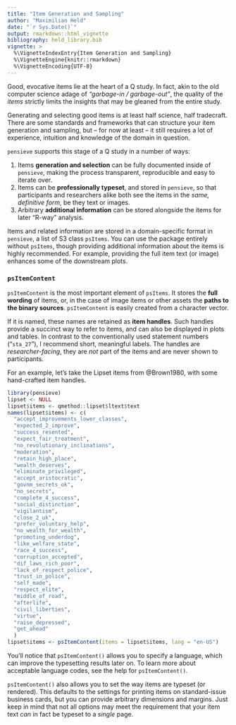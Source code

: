 ```yaml
---
title: "Item Generation and Sampling"
author: "Maximilian Held"
date: "`r Sys.Date()`"
output: rmarkdown::html_vignette
bibliography: held_library.bib
vignette: >
  %\VignetteIndexEntry{Item Generation and Sampling}
  %\VignetteEngine{knitr::rmarkdown}
  %\VignetteEncoding{UTF-8}
---
```


Good, evocative items lie at the heart of a Q study.
In fact, akin to the old computer science adage of  *"garbage-in / garbage-out"*, the quality of the *items* strictly limits the insights that may be gleaned from the entire study.

Generating and selecting good items is at least half science, half tradecraft.
There are some standards and frameworks that can structure your item generation and sampling, but -- for now at least -- it still requires a lot of experience, intuition and knowledge of the domain in question.

`pensieve` supports this stage of a Q study in a number of ways:

1. Items **generation and selection** can be fully documented inside of `pensieve`, making the process transparent, reproducible and easy to iterate over.
2. Items can be **professionally typeset**, and stored in `pensieve`, so that participants and researchers alike both see the items in the *same, definitive form*, be they text or images.
3. Arbitrary **additional information** can be stored alongside the items for later "R-way" analysis.

Items and related information are stored in a domain-specific format in `pensieve`, a list of S3 class `psItems`.
You can use the package entirely without `psItems`, though providing additional information about the items is highly recommended.
For example, providing the full item text (or image) enhances some of the downstream plots.


### `psItemContent`

`psItemContent` is the most important element of `psItems`.
It stores the **full wording** of items, or, in the case of image items or other assets the **paths to the binary sources**.
`psItemContent` is easily created from a character vector.

If it is named, these names are retained as **item handles**.
Such handles provide a succinct way to refer to items, and can also be displayed in plots and tables.
In contrast to the conventionally used statement numbers ("`sta_27`"), I recommend short, meaningful labels.
The handles are *researcher-facing*, they are *not* part of the items and are never shown to participants.

For an example, let's take the Lipset items from @Brown1980, with some hand-crafted item handles.


<!-- TODO read in lipset items here -->

```r
library(pensieve)
lipset <- NULL
lipset$items <- qmethod::lipset$ltext$text
names(lipset$items) <- c(
  "accept_improvements_lower_classes",
  "expected_2_improve",
  "success_resented",
  "expect_fair_treatment",
  "no_revolutionary_inclinations",
  "moderation",
  "retain_high_place",
  "wealth_deserves",
  "eliminate_privileged",
  "accept_aristocratic",
  "govnm_secrets_ok",
  "no_secrets",
  "complete_4_success",
  "social_distinction",
  "vigilantism",
  "close_2_uk",
  "prefer_voluntary_help",
  "no_wealth_for_wealth",
  "promoting_underdog",
  "like_welfare_state",
  "race_4_success",
  "corruption_accepted",
  "dif_laws_rich_poor",
  "lack_of_respect_police",
  "trust_in_police",
  "self_made",
  "respect_elite",
  "middle_of_road",
  "afterlife",
  "civil_liberties",
  "virtue",
  "raise_depressed",
  "get_ahead"
  )
lipset$items <- psItemContent(items = lipset$items, lang = "en-US")
```

You'll notice that `psItemContent()` allows you to specify a language, which can improve the typesetting results later on.
To learn more about acceptable language codes, see the help for `psItemContent()`.

`psItemContent()` also allows you to set the way items are typeset (or rendered).
This defaults to the settings for printing items on standard-issue business cards, but you can provide arbitrary dimensions and margins.
Just keep in mind that not all options may meet the requirement that your item text *can* in fact be typeset to a *single* page.

